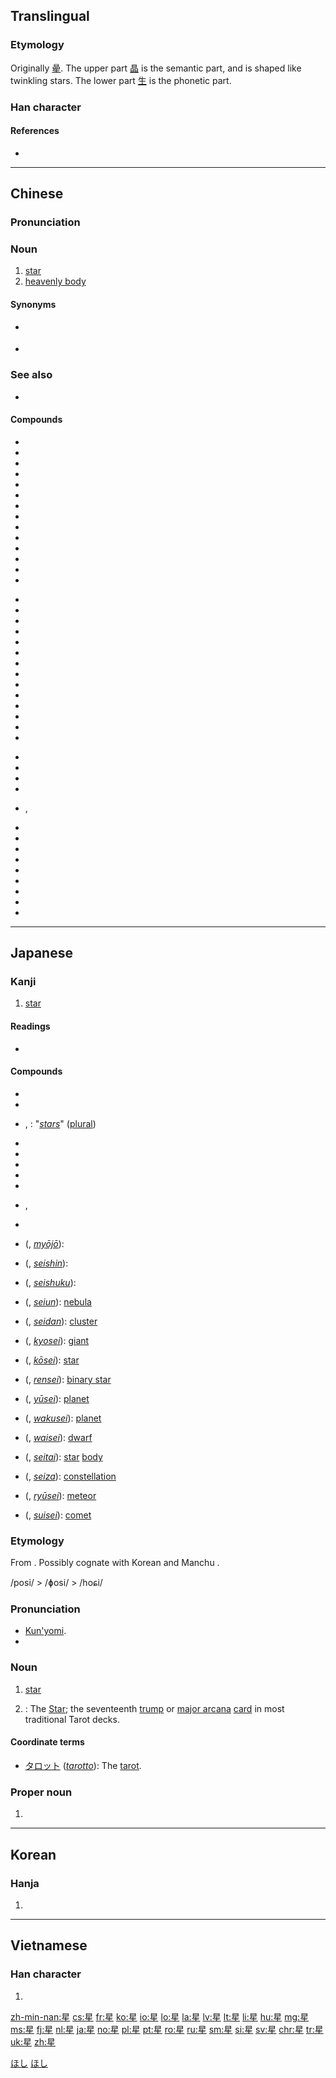{{also|曐|皨}}
==Translingual==
{{stroke order|strokes=9}}

===Etymology===
{{liushu|psc}} Originally [[曐]]. The upper part [[晶]] is the semantic part, and is shaped like twinkling stars. The lower part [[生]] is the phonetic part.

===Han character===
{{Han char|rn=72|rad=日|as=05|sn=9|four=60104|canj=AHQM|ids=⿱日生}}

====References====
* {{Han ref|kx=0492.210|dkj=13837|dj=0855.220|hdz=21500.120|uh=661F|ud=26143|bh=AC50|bd=44112}}

----

==Chinese==
{{zh-forms}}

===Pronunciation===
{{zh-pron
|m=xīng,er=y
|c=sing1,seng1
|h=poj=sen
|mn=chheⁿ/chhiⁿ/seng
|w=1xin
|mc=y
|oc=y
|ma=Zh-xing.ogg
|cat=n}}

===Noun===
{{zh-noun}}

# [[star]]
# [[heavenly body]]

====Synonyms====
* {{sense|star}} {{zh-l|恆星/恒星}}
* {{sense|star}} {{zh-l|星星}}

===See also===
* {{sense|star, celebrity}} {{zh-l|明星}}

====Compounds====
{{attention|zh|needs conversion to Traditional}}
{{top3}}
* {{l|zh|星期|tr=xīngqī|gloss=days of the week}}
* {{l|zh|星期一|tr=xīngqīyī|gloss=Monday}}
* {{l|zh|星期二|tr=xīngqī'èr|gloss=Tuesday}}
* {{l|zh|星期三|tr=xīngqīsān|gloss=Wednesday}}
* {{l|zh|星期四|tr=xīngqīsì|gloss=Thursday}}
* {{l|zh|星期五|tr=xīngqīwǔ|gloss=Friday}}
* {{l|zh|星期六|tr=xīngqīliù|gloss=Saturday}}
* {{l|zh|星期日|tr=xīngqīrì|gloss=Sunday}}
* {{l|zh|星期天|tr=xīngqītiān|gloss=Sunday}}
* {{l|zh|星辰}}
* {{l|zh|星斗}}
* {{l|zh|星光}}
* {{l|zh|星汉}}
* {{l|zh|星号}}
{{mid3}}
* {{l|zh|星河}}
* {{l|zh|星火}}
* {{l|zh|星火燎原}}
* {{l|zh|星际}}
* {{l|zh|星空}}
* {{l|zh|星罗棋布}}
* {{l|zh|星落云散}}
* {{l|zh|星球}}
* {{l|zh|星术}}
* {{l|zh|星霜}}
* {{l|zh|星体}}
* {{l|zh|星图}}
* {{l|zh|星团}}
* {{l|zh|星系}}
{{mid3}}
* {{l|zh|星系核}}
* {{l|zh|星相}}
* {{l|zh|星象}}
* {{l|zh|星星}}
* {{l|zh|星星点点}}, {{l|zh|星星点点的}}
* {{l|zh|星星之火，可以燎原}}
* {{l|zh|星宿}}
* {{l|zh|星眼}}
* {{l|zh|星夜}}
* {{l|zh|星移斗转}}
* {{l|zh|星移物换}}
* {{l|zh|星云}}
* {{l|zh|星子}}
* {{l|zh|海星}}
{{bottom}}

{{zh-cat|Astronomy}}

----

==Japanese==

===Kanji===
{{ja-kanji|grade=2|rs=日05}}

# [[star]]

====Readings====
* {{ja-readings
|goon=[[しょう]] (shō) < [[しやう]] (shau)
|kanon=[[せい]] (sei)
|kun=[[ほし]] (hoshi)
|nanori=[[ほし]] (Hoshi)
}}

====Compounds====
{{der-top|Compounds}}
* {{l|ja|星隕}}
* {{l|ja|星辰}}
* {{l|ja|星星}}, {{l|ja|星々}}: "''[[stars]]''" ([[plural]])
* {{l|ja|星占}}
* {{l|ja|星霜}}
* {{l|ja|星妃}}
* {{l|ja|星芒}}
* {{l|ja|星流}}
* {{l|ja|星暦}}, {{l|ja|星歴}}
* {{l|ja|星人}}
* {{l|ja|明星}} ({{l|ja|みょうじょう}}, ''[[myōjō]]''):
* {{l|ja|星辰}} ({{l|ja|せいしん}}, ''[[seishin]]''): 
{{der-mid}}
* {{l|ja|星宿}} ({{l|ja|せいしゅく}}, ''[[seishuku]]''): 
* {{l|ja|星雲}} ({{l|ja|せいうん}}, ''[[seiun]]''): {{sense|astronomy}} [[nebula]]
* {{l|ja|星団}} ({{l|ja|せいだん}}, ''[[seidan]]''): {{sense|astronomy}} [[cluster]]
* {{l|ja|巨星}} ({{l|ja|きょせい}}, ''[[kyosei]]''): {{sense|astronomy}} [[giant]]
* {{l|ja|恒星}} ({{l|ja|こうせい}}, ''[[kōsei]]''): {{sense|astronomy}} [[star]]
* {{l|ja|連星}} ({{l|ja|れんせい}}, ''[[rensei]]''): {{sense|astronomy}} [[binary star]]
* {{l|ja|遊星}} ({{l|ja|ゆうせい}}, ''[[yūsei]]''): {{context|archaic|lang=ja}} [[planet]]
* {{l|ja|惑星}} ({{l|ja|わくせい}}, ''[[wakusei]]''): {{sense|astronomy}} [[planet]]
* {{l|ja|矮星}} ({{l|ja|わいせい}}, ''[[waisei]]''): {{sense|astronomy}} [[dwarf]]
* {{l|ja|星体}} ({{l|ja|せいたい}}, ''[[seitai]]''): {{sense|astronomy}} [[star]] [[body]]
* {{l|ja|星座}} ({{l|ja|せいざ}}, ''[[seiza]]''): {{sense|astronomy}} [[constellation]]
* {{l|ja|流星}} ({{l|ja|りゅうせい}}, ''[[ryūsei]]''): {{sense|astronomy}} [[meteor]]
* {{l|ja|彗星}} ({{l|ja|すいせい}}, ''[[suisei]]''): {{sense|astronomy}} [[comet]]
{{der-bottom}}

===Etymology===
{{ja-kanjitab|ほし|yomi=k}}
From {{etyl|ojp|ja|sort=ほし}}. Possibly cognate with Korean {{term|lang=ko|별||star}} and Manchu {{term|lang=mnc|ᡠᠰᡳᡥᠠ|tr=usiha||star}}.

<span class="IPA">/posi/ > /ɸosi/ > /hoɕi/</span>

===Pronunciation===
* [[訓読み|Kun'yomi]].
* {{IPA|lang=ja|[ho̞ɕi]}}

===Noun===
{{ja-noun|ほし}}

# [[star]]
# {{context|tarot|lang=ja|sort=ほし}}: The [[star|Star]]; the seventeenth [[trump]] or [[major arcana]] [[card]] in most traditional Tarot decks.

====Coordinate terms====
* [[タロット]] (''[[tarotto]]''):  The [[tarot]].

===Proper noun===
{{ja-pos|proper|ほし}}

# {{surname|lang=ja|sort=ほし}}

[[Category:1000 Japanese basic words|ほし]]
[[Category:ja:Astronomy|ほし]]

----

==Korean==

===Hanja===
{{ko-hanja|hangeul=[[성]]|rv=seong|mr=sŏng|y=seng|eumhun=별|ehrv=byeol|ehmr=byŏl|ehy=}}

# {{defn|lang=ko|sort=日05}}

----

==Vietnamese==

===Han character===
{{vi-hantu|[[tinh]]|rs=日05}}

# {{defn|lang=vi|sort=日05}}

[[zh-min-nan:星]]
[[cs:星]]
[[fr:星]]
[[ko:星]]
[[io:星]]
[[lo:星]]
[[la:星]]
[[lv:星]]
[[lt:星]]
[[li:星]]
[[hu:星]]
[[mg:星]]
[[ms:星]]
[[fj:星]]
[[nl:星]]
[[ja:星]]
[[no:星]]
[[pl:星]]
[[pt:星]]
[[ro:星]]
[[ru:星]]
[[sm:星]]
[[si:星]]
[[sv:星]]
[[chr:星]]
[[tr:星]]
[[uk:星]]
[[zh:星]]